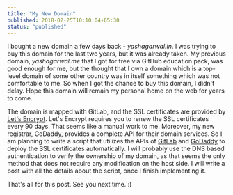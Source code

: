 ```yaml
---
title: "My New Domain"
published: 2018-02-25T10:10:04+05:30
status: "published"
---
```


I bought a new domain a few days back - _yashagarwal.in_. I was trying to buy
this domain for the last two years, but it was already taken. My previous
domain, _yashagarwal.me_ that I got for free via GitHub education pack, was good
enough for me, but the thought that I own a domain which is a top-level domain
of some other country was in itself something which was not comfortable to me.
So when I got the chance to buy this domain, I didn't delay. Hope this domain
will remain my personal home on the web for years to come.

The domain is mapped with GitLab, and the SSL certificates are provided by
[Let's Encrypt](https://letsencrypt.org/). Let's Encrypt requires you to renew
the SSL certificates every 90 days. That seems like a manual work to me.
Moreover, my new registrar, GoDaddy, provides a complete API for their domain
services. So I am planning to write a script that utilizes the APIs of
[GitLab](https://gitlab.com/help/api/README.md) and
[GoDaddy](https://developer.godaddy.com/) to deploy the SSL certificates
automatically. I will probably use the DNS based authentication to verify the
ownership of my domain, as that seems the only method that does not require any
modification on the host side. I will write a post with all the details about
the script, once I finish implementing it.

That's all for this post. See you next time. :)
